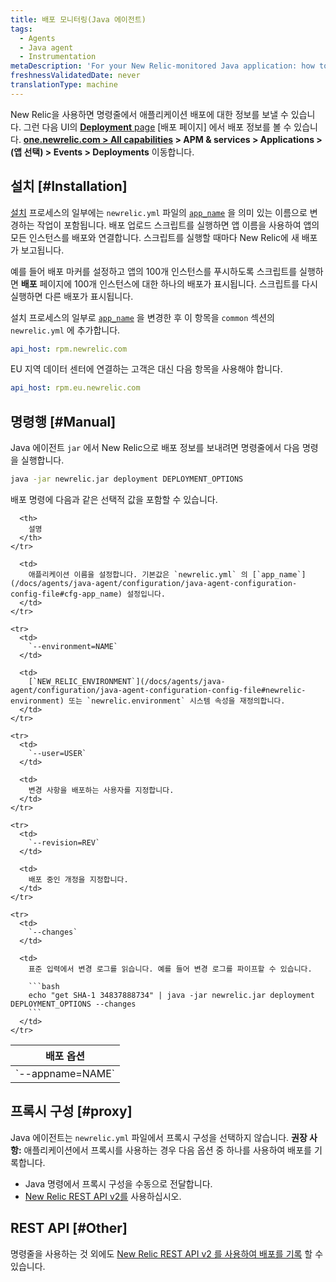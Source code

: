 ```yaml
---
title: 배포 모니터링(Java 에이전트)
tags:
  - Agents
  - Java agent
  - Instrumentation
metaDescription: 'For your New Relic-monitored Java application: how to track and monitor deployment data.'
freshnessValidatedDate: never
translationType: machine
---
```


New Relic을 사용하면 명령줄에서 애플리케이션 배포에 대한 정보를 보낼 수 있습니다. 그런 다음 UI의 [**Deployment** page](/docs/apm/applications-menu/events/deployments-page) \[배포 페이지] 에서 배포 정보를 볼 수 있습니다. **[one.newrelic.com > All capabilities](https://one.newrelic.com/all-capabilities) > APM & services > Applications > (앱 선택) > Events > Deployments** 이동합니다.

## 설치 [#Installation]

[설치](/docs/agents/java-agent/installation/java-agent-manual-installation) 프로세스의 일부에는 `newrelic.yml` 파일의 [`app_name`](/docs/agents/java-agent/configuration/java-agent-configuration-config-file#cfg-app_name) 을 의미 있는 이름으로 변경하는 작업이 포함됩니다. 배포 업로드 스크립트를 실행하면 앱 이름을 사용하여 앱의 모든 인스턴스를 배포와 연결합니다. 스크립트를 실행할 때마다 New Relic에 새 배포가 보고됩니다.

예를 들어 배포 마커를 설정하고 앱의 100개 인스턴스를 푸시하도록 스크립트를 실행하면 **배포** 페이지에 100개 인스턴스에 대한 하나의 배포가 표시됩니다. 스크립트를 다시 실행하면 다른 배포가 표시됩니다.

설치 프로세스의 일부로 [`app_name`](/docs/agents/java-agent/configuration/java-agent-configuration-config-file#cfg-app_name) 을 변경한 후 이 항목을 `common` 섹션의 `newrelic.yml` 에 추가합니다.

```yml
api_host: rpm.newrelic.com
```

EU 지역 데이터 센터에 연결하는 고객은 대신 다음 항목을 사용해야 합니다.

```yml
api_host: rpm.eu.newrelic.com
```

## 명령행 [#Manual]

Java 에이전트 `jar` 에서 New Relic으로 배포 정보를 보내려면 명령줄에서 다음 명령을 실행합니다.

```bash
java -jar newrelic.jar deployment DEPLOYMENT_OPTIONS
```

배포 명령에 다음과 같은 선택적 값을 포함할 수 있습니다.

<table>
  <thead>
    <tr>
      <th style={{ width: "225px" }}>
        배포 옵션
      </th>

      <th>
        설명
      </th>
    </tr>
  </thead>

  <tbody>
    <tr>
      <td>
        `--appname=NAME`
      </td>

      <td>
        애플리케이션 이름을 설정합니다. 기본값은 `newrelic.yml` 의 [`app_name`](/docs/agents/java-agent/configuration/java-agent-configuration-config-file#cfg-app_name) 설정입니다.
      </td>
    </tr>

    <tr>
      <td>
        `--environment=NAME`
      </td>

      <td>
        [`NEW_RELIC_ENVIRONMENT`](/docs/agents/java-agent/configuration/java-agent-configuration-config-file#newrelic-environment) 또는 `newrelic.environment` 시스템 속성을 재정의합니다.
      </td>
    </tr>

    <tr>
      <td>
        `--user=USER`
      </td>

      <td>
        변경 사항을 배포하는 사용자를 지정합니다.
      </td>
    </tr>

    <tr>
      <td>
        `--revision=REV`
      </td>

      <td>
        배포 중인 개정을 지정합니다.
      </td>
    </tr>

    <tr>
      <td>
        `--changes`
      </td>

      <td>
        표준 입력에서 변경 로그를 읽습니다. 예를 들어 변경 로그를 파이프할 수 있습니다.

        ```bash
        echo "get SHA-1 34837888734" | java -jar newrelic.jar deployment DEPLOYMENT_OPTIONS --changes
        ```
      </td>
    </tr>
  </tbody>
</table>

## 프록시 구성 [#proxy]

Java 에이전트는 `newrelic.yml` 파일에서 프록시 구성을 선택하지 않습니다. **권장 사항:** 애플리케이션에서 프록시를 사용하는 경우 다음 옵션 중 하나를 사용하여 배포를 기록합니다.

* Java 명령에서 프록시 구성을 수동으로 전달합니다.
* [New Relic REST API v2를](/docs/apm/new-relic-apm/maintenance/recording-deployments) 사용하십시오.

## REST API [#Other]

명령줄을 사용하는 것 외에도 [New Relic REST API v2 를 사용하여 배포를 기록](/docs/apm/new-relic-apm/maintenance/recording-deployments) 할 수 있습니다.
